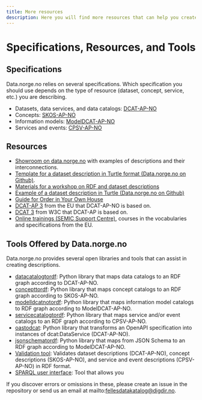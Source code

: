 ```yaml
---
title: More resources
description: Here you will find more resources that can help you create descriptions for data.norge.no.
---
```


# Specifications, Resources, and Tools

## Specifications

Data.norge.no relies on several specifications. Which specification you should use depends on the type of resource (dataset, concept, service, etc.) you are describing.

-   Datasets, data services, and data catalogs: [DCAT-AP-NO](https://data.norge.no/specification/dcat-ap-no)
-   Concepts: [SKOS-AP-NO](https://data.norge.no/specification/skos-ap-no-begrep)
-   Information models: [ModelDCAT-AP-NO](https://data.norge.no/specification/modelldcat-ap-no)
-   Services and events: [CPSV-AP-NO](https://data.norge.no/specification/cpsv-ap-no)

## Resources

-   [Showroom on data.norge.no](https://data.norge.no/showroom/overview) with examples of descriptions and their interconnections.
-   [Template for a dataset description in Turtle format (Data.norge.no on Github)](https://github.com/fellesdatakatalog/sikt-workshop/blob/main/example-template.ttl).
-   [Materials for a workshop on RDF and dataset descriptions](https://github.com/fellesdatakatalog/sikt-workshop/blob/860e9b5b3d1596c2e97496d535056fc61115a4e5/ressurshefte/ressurshefte.md)
-   [Example of a dataset description in Turtle (Data.norge.no on Github)](https://github.com/Informasjonsforvaltning/dcat-ap-no/blob/4d09617568f0f353b336ddd966b2228dc35f084e/examples/test.ttl)
-   [Guide for Order in Your Own House](https://www.digdir.no/informasjonsforvaltning/veileder-orden-i-eget-hus/2716)
-   [DCAT-AP 3](https://semiceu.github.io/DCAT-AP/releases/3.0.0/#DataService) from the EU that DCAT-AP-NO is based on.
-   [DCAT 3](https://www.w3.org/TR/vocab-dcat-3/) from W3C that DCAT-AP is based on.
-   [Online trainings (SEMIC Support Centre)](https://joinup.ec.europa.eu/collection/semic-support-centre/online-trainings), courses in the vocabularies and specifications from the EU.

## Tools Offered by Data.norge.no

Data.norge.no provides several open libraries and tools that can assist in creating descriptions.

-   [datacatalogtordf](https://github.com/Informasjonsforvaltning/datacatalogtordf): Python library that maps data catalogs to an RDF graph according to DCAT-AP-NO.
-   [concepttordf](https://github.com/Informasjonsforvaltning/concepttordf): Python library that maps concept catalogs to an RDF graph according to SKOS-AP-NO.
-   [modelldcatnotordf](https://github.com/Informasjonsforvaltning/modelldcatnotordf): Python library that maps information model catalogs to RDF graph according to ModelDCAT-AP-NO.
-   [servicecatalogtordf](https://github.com/Informasjonsforvaltning/servicecatalogtordf): Python library that maps service and/or event catalogs to an RDF graph according to CPSV-AP-NO.
-   [oastodcat](https://github.com/Informasjonsforvaltning/oastodcat): Python library that transforms an OpenAPI specification into instances of dcat:DataService (DCAT-AP-NO).
-   [jsonschematordf](https://github.com/Informasjonsforvaltning/jsonschematordf): Python library that maps from JSON Schema to an RDF graph according to ModelDCAT-AP-NO.
-   [Validation tool](https://data.norge.no/validator): Validates dataset descriptions (DCAT-AP-NO), concept descriptions (SKOS-AP-NO), and service and event descriptions (CPSV-AP-NO) in RDF format.
-   [SPARQL user interface](https://data.norge.no/sparql): Tool that allows you

If you discover errors or omissions in these, please create an issue in the repository or send us an email at mailto:fellesdatakatalog@digdir.no.
